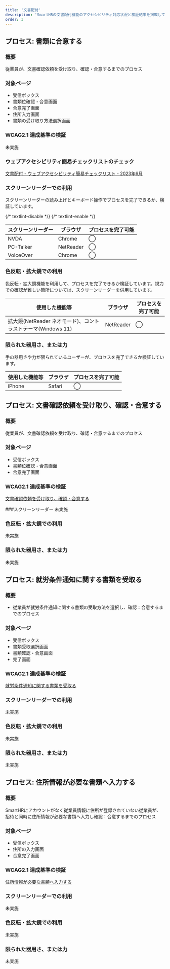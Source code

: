 ```yaml
---
title: '文書配付'
description: 'SmartHRの文書配付機能のアクセシビリティ対応状況と検証結果を掲載しています。'
order: 3
---
```


## プロセス: 書類に合意する
### 概要
従業員が、文書確認依頼を受け取り、確認・合意するまでのプロセス

### 対象ページ
* 受信ボックス
* 書類位確認・合意画面
* 合意完了画面
* 住所入力画面
* 書類の受け取り方法選択画面

### WCAG2.1 達成基準の検証
未実施

### ウェブアクセシビリティ簡易チェックリストのチェック
[文書配付 - ウェブアクセシビリティ簡易チェックリスト - 2023年6月](https://docs.google.com/spreadsheets/d/14vQ5sjPS0ZEWSl9Gdd66-iSMNaU6RauGxdMPOCtciu8/edit?usp=sharing)

### スクリーンリーダーでの利用
スクリーンリーダーの読み上げとキーボード操作でプロセスを完了できるか、検証しています。

<Table>
  <thead>
    <tr>
      <Th>スクリーンリーダー</Th>
      <Th>ブラウザ</Th>
      <Th>プロセスを完了可能</Th>
    </tr>
  </thead>
  <tbody>
    <tr>
      <td>
        NVDA
      </td>
      <td>
        Chrome
      </td>
      <td>
        ◯
      </td>
    </tr>
    <tr>
      {/* textlint-disable */}
      <td>
        PC-Talker
      </td>
      {/* textlint-enable */}
      <td>
        NetReader
      </td>
      <td>
        ◯
      </td>
    </tr>
    <tr>
      <td>
        VoiceOver
      </td>
      <td>
        Chrome
      </td>
      <td>
        ◯
      </td>
    </tr>
  </tbody>
</Table>

### 色反転・拡大鏡での利用
色反転・拡大鏡機能を利用して、プロセスを完了できるか検証しています。視力での確認が難しい箇所については、スクリーンリーダーを併用しています。

<Table>
  <thead>
    <tr>
      <Th>使用した機能等</Th>
      <Th>ブラウザ</Th>
      <Th>プロセスを完了可能</Th>
    </tr>
  </thead>
  <tbody>
    <tr>
      <td>
        拡大鏡(NetReader ネオモード)、コントラストテーマ(Windows 11)
      </td>
      <td>
        NetReader
      </td>
      <td>
        ◯
      </td>
    </tr>
  </tbody>
</Table>

### 限られた器用さ、または力
手の器用さや力が限られているユーザーが、プロセスを完了できるか検証しています。

<Table>
  <thead>
    <tr>
      <Th>使用した機能等</Th>
      <Th>ブラウザ</Th>
      <Th>プロセスを完了可能</Th>
    </tr>
  </thead>
  <tbody>
    <tr>
      <td>
        iPhone 
      </td>
      <td>
        Safari
      </td>
      <td>
        ◯
      </td>
    </tr>
  </tbody>
</Table>

## プロセス: 文書確認依頼を受け取り、確認・合意する
### 概要
従業員が、文書確認依頼を受け取り、確認・合意するまでのプロセス

### 対象ページ
* 受信ボックス
* 書類位確認・合意画面
* 合意完了画面

### WCAG2.1 達成基準の検証
[文書確認依頼を受け取り、確認・合意する ](./202409-confirm/)

###スクリーンリーダー
未実施

### 色反転・拡大鏡での利用
未実施

### 限られた器用さ、または力
未実施


## プロセス: 就労条件通知に関する書類を受取る
### 概要
* 従業員が就労条件通知に関する書類の受取方法を選択し、確認：合意するまでのプロセス

### 対象ページ
* 受信ボックス
* 書類受取選択画面
* 書類確認・合意画面
* 完了画面

### WCAG2.1 達成基準の検証
[就労条件通知に関する書類を受取る](./202409-employment/)

### スクリーンリーダーでの利用
未実施

### 色反転・拡大鏡での利用
未実施

### 限られた器用さ、または力
未実施



## プロセス: 住所情報が必要な書類へ入力する
### 概要
SmartHRにアカウントがなく従業員情報に住所が登録されていない従業員が、招待と同時に住所情報が必要な書類へ入力し確認：合意するまでのプロセス

### 対象ページ
* 受信ボックス
* 住所の入力画面
* 合意完了画面

### WCAG2.1 達成基準の検証
[住所情報が必要な書類へ入力する](./202409-address/)

### スクリーンリーダーでの利用
未実施

### 色反転・拡大鏡での利用
未実施

### 限られた器用さ、または力
未実施


